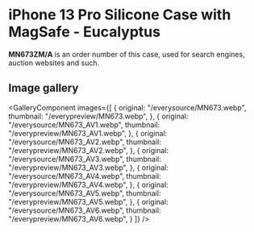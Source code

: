 
# iPhone 13 Pro Silicone Case with MagSafe - Eucalyptus

<Callout type='info' emoji='👉🏻'>**MN673ZM/A** is an order number of this case, used for search engines, auction websites and such.</Callout>

## Image gallery

<GalleryComponent
    images={[
      {
        original: "/everysource/MN673.webp",
        thumbnail: "/everypreview/MN673.webp",
      },
      {
        original: "/everysource/MN673_AV1.webp",
        thumbnail: "/everypreview/MN673_AV1.webp",
      },
      {
        original: "/everysource/MN673_AV2.webp",
        thumbnail: "/everypreview/MN673_AV2.webp",
      },
      {
        original: "/everysource/MN673_AV3.webp",
        thumbnail: "/everypreview/MN673_AV3.webp",
      },
      {
        original: "/everysource/MN673_AV4.webp",
        thumbnail: "/everypreview/MN673_AV4.webp",
      },
      {
        original: "/everysource/MN673_AV5.webp",
        thumbnail: "/everypreview/MN673_AV5.webp",
      },
      {
        original: "/everysource/MN673_AV6.webp",
        thumbnail: "/everypreview/MN673_AV6.webp",
      }
    ]}
  />
